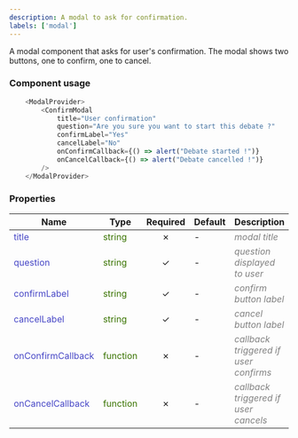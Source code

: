 ```yaml
---
description: A modal to ask for confirmation.
labels: ['modal']
---
```



A modal component that asks for user's confirmation. The modal shows two buttons, one to confirm, one to cancel.

### Component usage
```js
    <ModalProvider>
        <ConfirmModal 
            title="User confirmation"
            question="Are you sure you want to start this debate ?"
            confirmLabel="Yes"
            cancelLabel="No"
            onConfirmCallback={() => alert("Debate started !")}
            onCancelCallback={() => alert("Debate cancelled !")}
        />
    </ModalProvider>
```

### Properties
| **Name**      | **Type** | **Required** | **Default** | **Description** |
| ----------- | ----------- | :-----------: | ----------- | ----------- |
| <font color='#4646c6'>title</font> | <font color="#397300">string</font> | &cross; | - | <font color="grey">*modal title*</font> |
| <font color='#4646c6'>question</font> | <font color="#397300">string</font> | &check; | - | <font color="grey">*question displayed to user*</font> |
| <font color='#4646c6'>confirmLabel</font> | <font color="#397300">string</font> | &check; | - | <font color="grey">*confirm button label*</font> |
| <font color='#4646c6'>cancelLabel</font> | <font color="#397300">string</font> | &check; | - | <font color="grey">*cancel button label*</font> |
| <font color='#4646c6'>onConfirmCallback</font> | <font color="#397300">function</font> | &cross; | - | <font color="grey">*callback triggered if user confirms*</font> |
| <font color='#4646c6'>onCancelCallback</font> | <font color="#397300">function</font> | &cross; | - | <font color="grey">*callback triggered if user cancels*</font> |